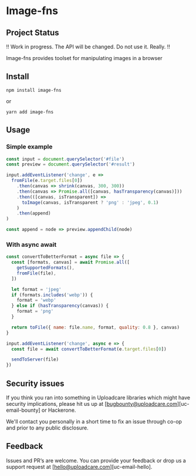 # Image-fns

## Project Status

:bangbang: Work in progress. The API will be changed. Do not use it. Really. :bangbang:

Image-fns provides toolset for manipulating images in a browser

## Install

```
npm install image-fns
```

or

```
yarn add image-fns
```

## Usage

### Simple example

```js
const input = document.querySelector('#file')
const preview = document.querySelector('#result')

input.addEventListener('change', e =>
  fromFile(e.target.files[0])
    .then(canvas => shrink(canvas, 300, 300))
    .then(canvas => Promise.all([canvas, hasTransparency(canvas)]))
    .then(([canvas, isTransparent]) =>
      toImage(canvas, isTransparent ? 'png' : 'jpeg', 0.1)
    )
    .then(append)
)

const append = node => preview.appendChild(node)
```

### With async await

```js
const convertToBetterFormat = async file => {
  const [formats, canvas] = await Promise.all([
    getSupportedFormats(),
    fromFile(file),
  ])

  let format = 'jpeg'
  if (formats.includes('webp')) {
    format = 'webp'
  } else if (hasTransparency(canvas)) {
    format = 'png'
  }

  return toFile({ name: file.name, format, quality: 0.8 }, canvas)
}

input.addEventListener('change', async e => {
  const file = await convertToBetterFormat(e.target.files[0])

  sendToServer(file)
})
```

## Security issues

If you think you ran into something in Uploadcare libraries which might have
security implications, please hit us up at [bugbounty@uploadcare.com][uc-email-bounty]
or Hackerone.

We'll contact you personally in a short time to fix an issue through co-op and
prior to any public disclosure.

## Feedback

Issues and PR‘s are welcome. You can provide your feedback or drop us a support
request at [hello@uploadcare.com][uc-email-hello].
